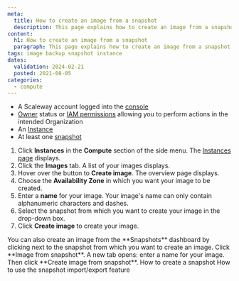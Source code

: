 ```yaml
---
meta:
  title: How to create an image from a snapshot
  description: This page explains how to create an image from a snapshot
content:
  h1: How to create an image from a snapshot
  paragraph: This page explains how to create an image from a snapshot
tags: image backup snapshot instance
dates:
  validation: 2024-02-21
  posted: 2021-08-05
categories:
  - compute
---
```


<Macro id="requirements" />

- A Scaleway account logged into the [console](https://console.scaleway.com)
- [Owner](/identity-and-access-management/iam/concepts/#owner) status or [IAM permissions](/identity-and-access-management/iam/concepts/#permission) allowing you to perform actions in the intended Organization
- An [Instance](/compute/instances/how-to/create-an-instance)
- At least one [snapshot](/compute/instances/how-to/create-a-snapshot/)


1. Click **Instances** in the **Compute** section of the side menu. The [Instances page](https://console.scaleway.com/instance/servers) displays.
2. Click the **Images** tab. A list of your images displays.
3. Hover over the <Icon name="plus"/> button to **Create image**. The overview page displays.
4. Choose the **Availability Zone** in which you want your image to be created.
5. Enter a **name** for your image.
    <Message type="note">
      Your image's name can only contain alphanumeric characters and dashes.
    </Message>
6. Select the snapshot from which you want to create your image in the drop-down box.
7. Click **Create image** to create your image.

<Message type="tip">
  You can also create an image from the **Snapshots** dashboard by clicking <Icon name="more"/> next to the snapshot from which you want to create an image. Click **Image from snapshot**. A new tab opens: enter a name for your image. Then click **Create image from snapshot**.
</Message>


<Navigation title="See also">
  <PreviousButton to="/compute/instances/how-to/create-a-snapshot/">How to create a snapshot</PreviousButton>
  <NextButton to="/compute/instances/how-to/snapshot-import-export-feature/">How to use the snapshot import/export feature</NextButton>
</Navigation>